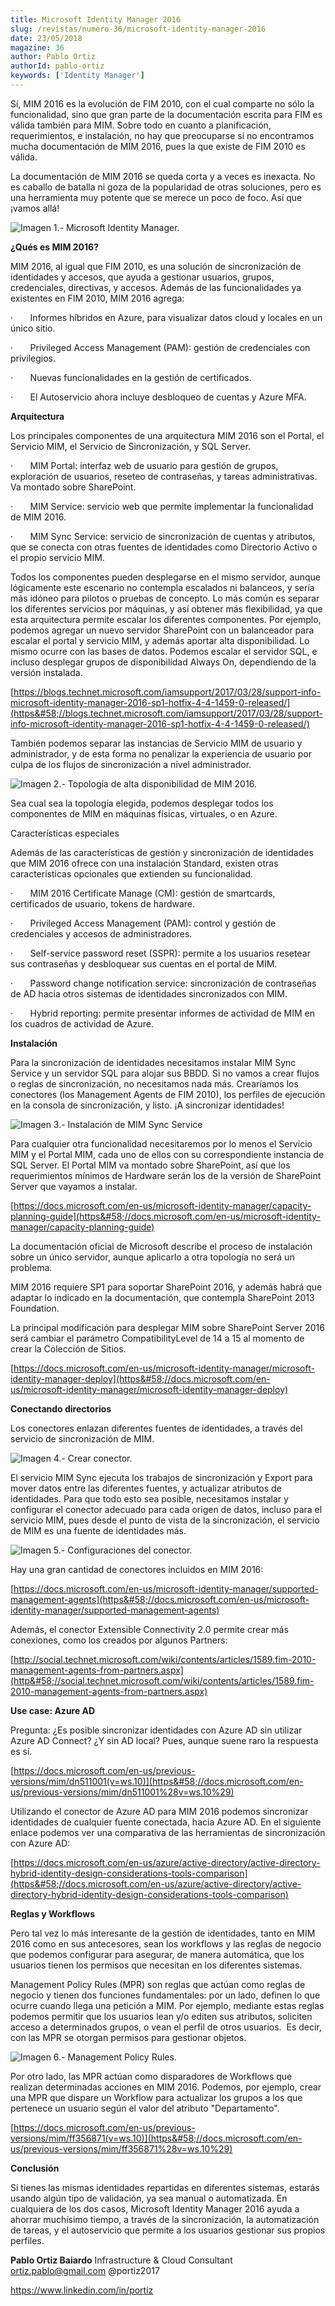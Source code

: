 ```yaml
---
title: Microsoft Identity Manager 2016
slug: /revistas/numero-36/microsoft-identity-manager-2016
date: 23/05/2018
magazine: 36
author: Pablo Ortiz
authorId: pablo-ortiz
keywords: ['Identity Manager']
---
```



<ArticleHeader frontmatter={props.pageContext.frontmatter} />



Sí, MIM 2016 es la evolución de FIM 2010, con el cual comparte no sólo la funcionalidad, sino que gran parte de la documentación escrita para FIM es válida también para MIM. Sobre todo en cuanto a planificación, requerimientos, e instalación, no hay que preocuparse si no encontramos mucha documentación de MIM 2016, pues la que existe de FIM 2010 es válida.

La documentación de MIM 2016 se queda corta y a veces es inexacta. No es caballo de batalla ni goza de la popularidad de otras soluciones, pero es una herramienta muy potente que se merece un poco de foco. Así que ¡vamos allá!

![Imagen 1.- Microsoft Identity Manager.](../../../images/numero36/microsoft-identity-manager-2016/image1.png)

**¿Qués es MIM 2016?**

MIM 2016, al igual que FIM 2010, es una solución de sincronización de identidades y accesos, que ayuda a gestionar usuarios, grupos, credenciales, directivas, y accesos. Además de las funcionalidades ya existentes en FIM 2010, MIM 2016 agrega:

·       Informes híbridos en Azure, para visualizar datos cloud y locales en un único sitio.

·       Privileged Access Management (PAM): gestión de credenciales con privilegios.

·       Nuevas funcionalidades en la gestión de certificados.

·       El Autoservicio ahora incluye desbloqueo de cuentas y Azure MFA.

**Arquitectura**

Los principales componentes de una arquitectura MIM 2016 son el Portal, el Servicio MIM, el Servicio de Sincronización, y SQL Server.

·       MIM Portal: interfaz web de usuario para gestión de grupos, exploración de usuarios, reseteo de contraseñas, y tareas administrativas. Va montado sobre SharePoint.

·       MIM Service: servicio web que permite implementar la funcionalidad de MIM 2016.

·       MIM Sync Service: servicio de sincronización de cuentas y atributos, que se conecta con otras fuentes de identidades como Directorio Activo o el propio servicio MIM.

Todos los componentes pueden desplegarse en el mismo servidor, aunque lógicamente este escenario no contempla escalados ni balanceos, y sería más idóneo para pilotos o pruebas de concepto. Lo más común es separar los diferentes servicios por máquinas, y así obtener más flexibilidad, ya que esta arquitectura permite escalar los diferentes componentes. Por ejemplo, podemos agregar un nuevo servidor SharePoint con un balanceador para escalar el portal y servicio MIM, y además aportar alta disponibilidad. Lo mismo ocurre con las bases de datos. Podemos escalar el servidor SQL, e incluso desplegar grupos de disponibilidad Always On, dependiendo de la versión instalada.

[https://blogs.technet.microsoft.com/iamsupport/2017/03/28/support-info-microsoft-identity-manager-2016-sp1-hotfix-4-4-1459-0-released/](https&#58;//blogs.technet.microsoft.com/iamsupport/2017/03/28/support-info-microsoft-identity-manager-2016-sp1-hotfix-4-4-1459-0-released/)

También podemos separar las instancias de Servicio MIM de usuario y administrador, y de esta forma no penalizar la experiencia de usuario por culpa de los flujos de sincronización a nivel administrador.

![Imagen 2.- Topología de alta disponibilidad de MIM 2016.](../../../images/numero36/microsoft-identity-manager-2016/image2.png)

Sea cual sea la topología elegida, podemos desplegar todos los componentes de MIM en máquinas físicas, virtuales, o en Azure.

Características especiales

Además de las características de gestión y sincronización de identidades que MIM 2016 ofrece con una instalación Standard, existen otras características opcionales que extienden su funcionalidad.

·       MIM 2016 Certificate Manage (CM): gestión de smartcards, certificados de usuario, tokens de hardware.

·       Privileged Access Management (PAM): control y gestión de credenciales y accesos de administradores.

·       Self-service password reset (SSPR): permite a los usuarios resetear sus contraseñas y desbloquear sus cuentas en el portal de MIM.

·       Password change notification service: sincronización de contraseñas de AD hacia otros sistemas de identidades sincronizados con MIM.

·       Hybrid reporting: permite presentar informes de actividad de MIM en los cuadros de actividad de Azure.

**Instalación**

Para la sincronización de identidades necesitamos instalar MIM Sync Service y un servidor SQL para alojar sus BBDD. Si no vamos a crear flujos o reglas de sincronización, no necesitamos nada más. Crearíamos los conectores (los Management Agents de FIM 2010), los perfiles de ejecución en la consola de sincronización, y listo. ¡A sincronizar identidades!

![Imagen 3.- Instalación de MIM Sync Service](../../../images/numero36/microsoft-identity-manager-2016/image3.png)

Para cualquier otra funcionalidad necesitaremos por lo menos el Servicio MIM y el Portal MIM, cada uno de ellos con su correspondiente instancia de SQL Server. El Portal MIM va montado sobre SharePoint, así que los requerimientos mínimos de Hardware serán los de la versión de SharePoint Server que vayamos a instalar.

[https://docs.microsoft.com/en-us/microsoft-identity-manager/capacity-planning-guide](https&#58;//docs.microsoft.com/en-us/microsoft-identity-manager/capacity-planning-guide)

La documentación oficial de Microsoft describe el proceso de instalación sobre un único servidor, aunque aplicarlo a otra topología no será un problema.

MIM 2016 requiere SP1 para soportar SharePoint 2016, y además habrá que adaptar lo indicado en la documentación, que contempla SharePoint 2013 Foundation.

La principal modificación para desplegar MIM sobre SharePoint Server 2016 será cambiar el parámetro CompatibilityLevel de 14 a 15 al momento de crear la Colección de Sitios.

[https://docs.microsoft.com/en-us/microsoft-identity-manager/microsoft-identity-manager-deploy](https&#58;//docs.microsoft.com/en-us/microsoft-identity-manager/microsoft-identity-manager-deploy)

**Conectando directorios**

Los conectores enlazan diferentes fuentes de identidades, a través del servicio de sincronización de MIM.

![Imagen 4.- Crear conector.](../../../images/numero36/microsoft-identity-manager-2016/image4.png)

El servicio MIM Sync ejecuta los trabajos de sincronización y Export para mover datos entre las diferentes fuentes, y actualizar atributos de identidades. Para que todo esto sea posible, necesitamos instalar y configurar el conector adecuado para cada origen de datos, incluso para el servicio MIM, pues desde el punto de vista de la sincronización, el servicio de MIM es una fuente de identidades más.

![Imagen 5.- Configuraciones del conector.](../../../images/numero36/microsoft-identity-manager-2016/image5.jpeg)

Hay una gran cantidad de conectores incluidos en MIM 2016:

[https://docs.microsoft.com/en-us/microsoft-identity-manager/supported-management-agents](https&#58;//docs.microsoft.com/en-us/microsoft-identity-manager/supported-management-agents)

Además, el conector Extensible Connectivity 2.0 permite crear más conexiones, como los creados por algunos Partners:

[http://social.technet.microsoft.com/wiki/contents/articles/1589.fim-2010-management-agents-from-partners.aspx](http&#58;//social.technet.microsoft.com/wiki/contents/articles/1589.fim-2010-management-agents-from-partners.aspx)

**Use case: Azure AD**

Pregunta: ¿Es posible sincronizar identidades con Azure AD sin utilizar Azure AD Connect? ¿Y sin AD local? Pues, aunque suene raro la respuesta es sí.

[https://docs.microsoft.com/en-us/previous-versions/mim/dn511001(v=ws.10)](https&#58;//docs.microsoft.com/en-us/previous-versions/mim/dn511001%28v=ws.10%29)

Utilizando el conector de Azure AD para MIM 2016 podemos sincronizar identidades de cualquier fuente conectada, hacia Azure AD. En el siguiente enlace podemos ver una comparativa de las herramientas de sincronización con Azure AD:

[https://docs.microsoft.com/en-us/azure/active-directory/active-directory-hybrid-identity-design-considerations-tools-comparison](https&#58;//docs.microsoft.com/en-us/azure/active-directory/active-directory-hybrid-identity-design-considerations-tools-comparison)

**Reglas y Workflows**

Pero tal vez lo más interesante de la gestión de identidades, tanto en MIM 2016 como en sus antecesores, sean los workflows y las reglas de negocio que podemos configurar para asegurar, de manera automática, que los usuarios tienen los permisos que necesitan en los diferentes sistemas.

Management Policy Rules (MPR) son reglas que actúan como reglas de negocio y tienen dos funciones fundamentales: por un lado, definen lo que ocurre cuando llega una petición a MIM. Por ejemplo, mediante estas reglas podemos permitir que los usuarios lean y/o editen sus atributos, soliciten acceso a determinados grupos, o vean el perfil de otros usuarios.  Es decir, con las MPR se otorgan permisos para gestionar objetos.

![Imagen 6.- Management Policy Rules.](../../../images/numero36/microsoft-identity-manager-2016/image6.png)

Por otro lado, las MPR actúan como disparadores de Workflows que realizan determinadas acciones en MIM 2016. Podemos, por ejemplo, crear una MPR que dispare un Workflow para actualizar los grupos a los que pertenece un usuario según el valor del atributo "Departamento".

[https://docs.microsoft.com/en-us/previous-versions/mim/ff356871(v=ws.10)](https&#58;//docs.microsoft.com/en-us/previous-versions/mim/ff356871%28v=ws.10%29)



**Conclusión**

Si tienes las mismas identidades repartidas en diferentes sistemas, estarás usando algún tipo de validación, ya sea manual o automatizada. En cualquiera de los dos casos, Microsoft Identity Manager 2016 ayuda a ahorrar muchísimo tiempo, a través de la sincronización, la automatización de tareas, y el autoservicio que permite a los usuarios gestionar sus propios perfiles.



**Pablo Ortiz Baiardo**
 Infrastructure & Cloud Consultant
 ortiz.pablo@gmail.com
 @portiz2017

https://www.linkedin.com/in/portiz

